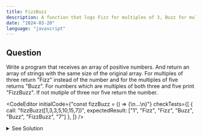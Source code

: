 ```yaml
---
title: FizzBuzz
description: A function that logs Fizz for multiples of 3, Buzz for multiples of 5 and FizzBuzz for multiples of both 3 and 5.
date: "2024-03-20"
language: "javascript"
---
```


## Question
Write a program that receives an array of positive numbers. 
And return an array of strings with the same size of the original array.
For multiples of three return "Fizz" instead of the number and for the multiples of five returns "Buzz". 
For numbers which are multiples of both three and five print "FizzBuzz". If not mutiple of three nor five return the number.

<CodeEditor 
    initialCode={"const fizzBuzz = () => {\n...\n}"}
    checkTests={[
        {
        call: "fizzBuzz([1,3,3,5,10,15,7])",
        expectedResult: ["1", "Fizz", "Fizz", "Buzz", "Buzz", "FizzBuzz", "7"]
        },
        ]}
/>

<details>
  <summary>See Solution</summary>

## Solution

```js
const fizzBuzz = (myArray) => {
    const result = []
    for(const i of myArray){
        if(i%3 === 0 && i%5 === 0){
            result.push("FizzBuzz")
        } else if(i%3 === 0 ){
            result.push("Fizz")
        } else if(i%5 === 0){
            result.push("Buzz")
        } else {
            result.push(i.toString())
        }
    }
    return result
}
```

### Explanation
The operation is simple.
We loop through the numbers from 1 to 100 and check if the number is divisible by 3, 5 or both. 
If it is divisible by 3, we print "Fizz", if it is divisible by 5, we print "Buzz" and if it is divisible by both 3 and 5, we print "FizzBuzz". 
If none of the conditions are met, we print the number itself.

## Complexity Analysis
The time complexity for this algorithm is O(n) where n is the number of elements in the array.


## Alternatives
```js
const fizzBuzz = () => {
    Array.from({length: 10}, (_, i) => {
        i++
        let output = ""
        if(i % 3 === 0) output += "Fizz"
        if(i % 5 === 0) output += "Buzz"
        console.log(output || i)
    })
}
```
</details>